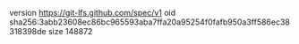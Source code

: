 version https://git-lfs.github.com/spec/v1
oid sha256:3abb23608ec86bc965593aba7ffa20a95254f0fafb950a3ff586ec38318398de
size 148872
